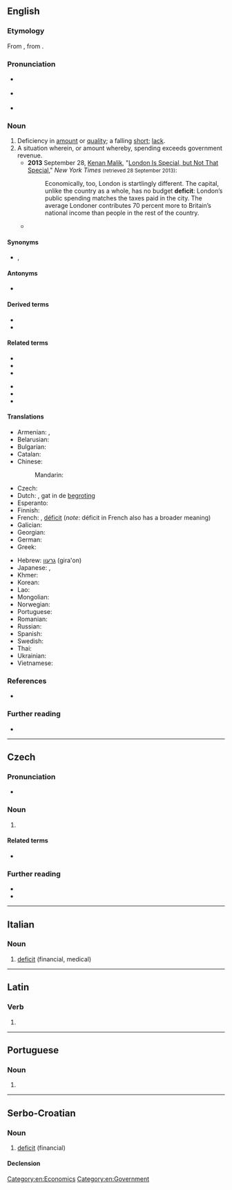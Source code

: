 {{also|déficit|dèficit}}
==English==

===Etymology===
{{PIE root|en|dʰeh₁}}
From {{etyl|fr|en}} {{m|fr|déficit}}, from {{etyl|la|en}} {{m|la|dēficit}}.

===Pronunciation===
* {{a|RP}} {{IPA|en|/ˈdɛfɪsɪt/}}
* {{a|GA}} {{IPA|en|/ˈdɛfəsɪt/}}
* {{hyphenation|en|de|fi|cit}}

===Noun===
{{en-noun}}

# Deficiency in [[amount]] or [[quality]]; a falling [[short]]; [[lack]].
# A situation wherein, or amount whereby, spending exceeds government revenue.
#* '''2013''' September 28, [[w:Kenan Malik|Kenan Malik]], "[http://www.nytimes.com/2013/09/29/opinion/sunday/london-is-special-but-not-that-special.html?ref=opinion London Is Special, but Not That Special]," ''New York Times'' <small>(retrieved 28 September 2013)</small>:
#*: Economically, too, London is startlingly different. The capital, unlike the country as a whole, has no budget '''deficit''': London’s public spending matches the taxes paid in the city. The average Londoner contributes 70 percent more to Britain’s national income than people in the rest of the country.
#* {{quote-journal|en|work=Contra Costa Times|title=It's Time for a Reality Check on the Deficit|city=Contra Costa, CA|date=August 4, 1996|passage=But Wall Street, which has a case of '''deficit'''-attention disorder, is no longer focused on a balanced budget. "The bond market only worries about one thing at [a time.]}}

====Synonyms====
* {{l|en|fiscal deficit}}, {{l|en|shortfall}}

====Antonyms====
* {{l|en|superavit}}

====Derived terms====
* {{l|en|fiscal deficit}}
* {{l|en|trade deficit}}

====Related terms====
{{rel-top}}
* {{l|en|defect}}
* {{l|en|defection}}
* {{l|en|defective}}
{{rel-mid}}
* {{l|en|defector}}
* {{l|en|deficiency}}
* {{l|en|deficient}}
{{rel-bottom}}

====Translations====
{{trans-see|deficiency}}

{{trans-top|situation wherein spending exceeds government revenue}}
* Armenian: {{t+|hy|դեֆիցիտ|sc=Armn}}, {{t+|hy|պակասուրդ|sc=Armn}}
* Belarusian: {{t|be|дэфіцы́т|m}}
* Bulgarian: {{t+|bg|дефици́т|m}}
* Catalan: {{t+|ca|dèficit|m}}
* Chinese:
*: Mandarin: {{t+|cmn|赤字|tr=chìzì|sc=Hani}}
* Czech: {{t+|cs|deficit|m}}
* Dutch: {{t+|nl|tekort}}, gat {{g|n}} in de [[begroting]] {{g|f}}
* Esperanto: {{t-needed|eo}}
* Finnish: {{t+|fi|vaje}}
* French: {{t|fr|déficit budgétaire}}, [[déficit]] (''note'': déficit in French also has a broader meaning)
* Galician: {{t|gl|déficit|m}}
* Georgian: {{t|ka|დეფიციტი}}
* German: {{t+|de|Defizit|n}}
* Greek: {{t+|el|έλλειμμα|n}}
{{trans-mid}}
* Hebrew: [[גרעון]] (gira'on) {{g|m}}
* Japanese: {{t+|ja|赤字|tr=あかじ, akaji}}, {{t+|ja|欠損|tr=けっそん, kesson}}
* Khmer: {{t-needed|km}}
* Korean: {{t+|ko|적자}}
* Lao: {{t|lo|ຂາດດຸນ}}
* Mongolian: {{t-needed|mn}}
* Norwegian: {{t|no|underskudd}}
* Portuguese: {{t+|pt|déficit}}
* Romanian: {{t+|ro|deficit|n}}
* Russian: {{t+|ru|дефици́т|m}}
* Spanish: {{t+|es|déficit}}
* Swedish: {{t+|sv|underskott}}
* Thai: {{t-needed|th}}
* Ukrainian: {{t|uk|дефіци́т|m}}
* Vietnamese: {{t|vi|sự thâm hụt}}
{{trans-bottom}}

===References===
* {{R:Webster 1913}}

===Further reading===
* {{projectlink|wikipedia}}

[[Category:en:Economics]]
[[Category:en:Government]]

----

==Czech==

===Pronunciation===
* {{cs-IPA}}

===Noun===
{{cs-noun|g=m-in}}

# {{l|en|deficit}}

====Related terms====
* {{l|cs|defekt|g=m}}

===Further reading===
* {{R:PSJC}}
* {{R:SSJC}}

----

==Italian==

===Noun===
{{it-noun|m|-}}

# [[#English|deficit]] (financial, medical)

----

==Latin==

===Verb===
{{la-verb-form|dēficit}}

# {{inflection of|la|dēficiō||3|s|pres|actv|indc}}

----

==Portuguese==
===Noun===
{{pt-noun|m|pl=deficits}}
# {{alternative form of|pt|déficit}}

----

==Serbo-Croatian==

===Noun===
{{sh-noun|g=m|head=dȅficit}}

# [[#English|deficit]] (financial)

====Declension====
{{sh-decl-noun
|deficit|deficiti
|deficita|deficita
|deficitu|deficitima
|deficit|deficite
|deficite|deficiti
|deficitu|deficitima
|deficitom|deficitima
}}